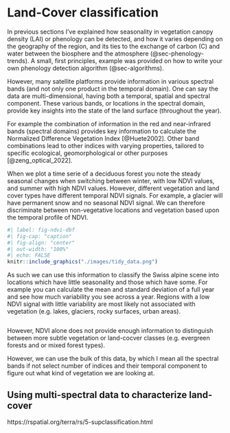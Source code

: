 # Land-Cover classification {#sec-land-cover}

In previous sections I've explained how seasonality in vegetation canopy density (LAI) or phenology can be detected, and how it varies depending on the geography of the region, and its ties to the exchange of carbon (C) and water between the biosphere and the atmosphere (@sec-phenology-trends). A small, first principles, example was provided on how to write your own phenology detection algorithm (@sec-algorithms).

However, many satellite platforms provide information in various spectral bands (and not only one product in the temporal domain). One can say the data are multi-dimensional, having both a temporal, spatial and spectral component. These various bands, or locations in the spectral domain, provide key insights into the state of the land surface (throughout the year).

For example the combination of information in the red and near-infrared bands (spectral domains) provides key information to calculate the Normalized Difference Vegetation Index [@Huete2002]. Other band combinations lead to other indices with varying properties, tailored to specific ecological, geomorphological or other purposes [@zeng_optical_2022]. 

When we plot a time serie of a deciduous forest you note the steady seasonal changes when switching between winter, with low NDVI values, and summer with high NDVI values. However, different vegetation and land cover types have different temporal NDVI signals. For example, a glacier will have permanent snow and no seasonal NDVI signal. We can therefore discriminate between non-vegetative locations and vegetation based upon the temporal profile of NDVI.

```r
#| label: fig-ndvi-dbf
#| fig-cap: "caption"
#| fig-align: "center"
#| out-width: "100%"
#| echo: FALSE
knitr::include_graphics("./images/tidy_data.png")
```

As such we can use this information to classify the Swiss alpine scene into locations which have little seasonality and those which have some. For example you can calculate the mean and standard deviation of a full year and see how much variability you see across a year. Regions with a low NDVI signal with little variability are most likely not associated with vegetation (e.g. lakes, glaciers, rocky surfaces, urban areas).

```r

```


However, NDVI alone does not provide enough information to distinguish between more subtle vegetation or land-cocver classes (e.g. evergreen forests and or mixed forest types).



However, we can use the bulk of this data, by which I mean all the spectral bands if not select number of indices and their temporal component to figure out what kind of vegetation we are looking at.


## Using multi-spectral data to characterize land-cover



https://rspatial.org/terra/rs/5-supclassification.html
